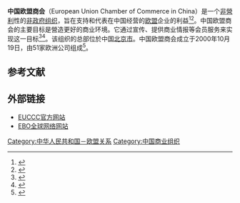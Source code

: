 {{Infobox organization
| logo = EUCC-China-logo.png
| logo_size = 200px
| logo_alt = EUCC China logo
| logo_caption = 
| board_of_directors = 

| mission = 
| tax_id = 
| registration_id = <!-- for non-profit org -->
| services = 
| products = 
| membership_year = 
| website = [http://www.europeanchamber.com.cn/en/home www.europeanchamber.com.cn]
}}'''中国欧盟商会'''（European Union Chamber of Commerce in China）是一个[[非營利組織|非營利]]性的[[非政府组织|非政府组织]]，旨在支持和代表在中国经营的[[欧盟|欧盟]]企业的利益<ref>{{Cite news|url=http://www.scmp.com/news/china/economy/article/2111777/action-not-words-needed-foreign-access-china-markets-says-chamber|title=Action not words needed on foreign access to China markets, says chamber|work=[[南華早報|南華早報]]|date=2017-09-19|accessdate=2021-03-31|archive-date=2021-02-27|archive-url=https://web.archive.org/web/20210227161051/https://www.scmp.com/news/china/economy/article/2111777/action-not-words-needed-foreign-access-china-markets-says-chamber}}</ref><ref name="cnbc">{{Cite news|url=https://www.cnbc.com/2017/09/18/china-market-european-group-urges-beijing-to-open-up.html|title=European group urges China to actually open up markets like it says it will|work=[[全国广播公司商业频道|全国广播公司商业频道]]|date=2017-09-18|accessdate=2021-03-31|archive-date=2021-03-04|archive-url=https://web.archive.org/web/20210304161807/https://www.cnbc.com/2017/09/18/china-market-european-group-urges-beijing-to-open-up.html}}</ref>。中国欧盟商会的主要目标是營造更好的商业环境。它通过宣传、提供商业情报等会员服务来实现这一目标<ref>{{Cite news|url=https://www.ft.com/content/a7215292-02e4-11e7-ace0-1ce02ef0def9|title=European businesses attack China high-tech push|work=[[金融时报_(英国)|金融时报 (英国)]]|date=2017-03-07|accessdate=2021-03-31|archive-date=2021-03-04|archive-url=https://web.archive.org/web/20210304073721/https://www.ft.com/content/a7215292-02e4-11e7-ace0-1ce02ef0def9}}</ref><ref>{{Cite news|url=https://www.dailysabah.com/business/2018/01/18/politics-in-china-weighs-heavily-on-businesses|title=Politics in China weighs heavily on businesses|work={{link-en|Daily Sabah}}|date=2018-01-17|accessdate=2021-03-31|archive-date=2018-02-13|archive-url=https://web.archive.org/web/20180213021518/https://www.dailysabah.com/business/2018/01/18/politics-in-china-weighs-heavily-on-businesses}}</ref>。该组织的总部位於中国[[北京市|北京市]]。中国欧盟商会成立于2000年10月19日，由51家欧洲公司组成<ref>{{Cite web|title=A View from EU Business in China|url=http://trade.ec.europa.eu/doclib/docs/2006/july/tradoc_129275.pdf|author=EU Business in China|access-date=2021-03-31|archive-date=2017-03-18|archive-url=https://web.archive.org/web/20170318112940/http://trade.ec.europa.eu/doclib/docs/2006/july/tradoc_129275.pdf}}</ref>。

==参考文献==
{{reflist}}

== 外部链接 ==

* [http://www.europeanchamber.com.cn/en/home EUCCC官方网站] {{Wayback|url=http://www.europeanchamber.com.cn/en/home |date=20210520125909 }}
* [https://www.ebowwn.com/ EBO全球网络网站] {{Wayback|url=https://www.ebowwn.com/ |date=20190528103645 }}

[[Category:中华人民共和国－欧盟关系|Category:中华人民共和国－欧盟关系]]
[[Category:中国商业组织|Category:中国商业组织]]